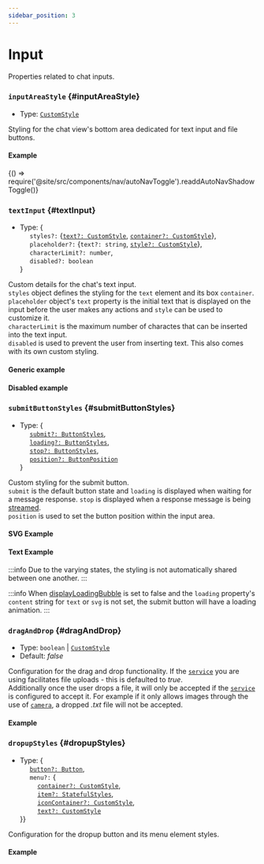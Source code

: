 ```yaml
---
sidebar_position: 3
---
```


# Input

Properties related to chat inputs.

### `inputAreaStyle` {#inputAreaStyle}

- Type: [`CustomStyle`](./sharedTypes/#CustomStyle)

Styling for the chat view's bottom area dedicated for text input and file buttons. <br />

#### Example


<BrowserOnly>{() => require('@site/src/components/nav/autoNavToggle').readdAutoNavShadowToggle()}</BrowserOnly>

<ComponentContainer>
  <AiAssistantBrowser inputAreaStyle={{backgroundColor: '#eaeaea'}} service={{custom: {demo: true}}}></AiAssistantBrowser>
</ComponentContainer>

<LineBreak></LineBreak>

### `textInput` {#textInput}

- Type: {<br />
  &nbsp;&nbsp;&nbsp;&nbsp; `styles?:` {[`text?: CustomStyle`](./sharedTypes/#CustomStyle), [`container?: CustomStyle`](./sharedTypes/#CustomStyle)}, <br />
  &nbsp;&nbsp;&nbsp;&nbsp; `placeholder?:` {`text?: string`, [`style?: CustomStyle`](./sharedTypes/#CustomStyle)}, <br />
  &nbsp;&nbsp;&nbsp;&nbsp; `characterLimit?: number`, <br />
  &nbsp;&nbsp;&nbsp;&nbsp; `disabled?: boolean` <br />
  }

Custom details for the chat's text input. <br />
`styles` object defines the styling for the `text` element and its box `container`. <br />
`placeholder` object's `text` property is the initial text that is displayed on the input before the user makes any actions and
`style` can be used to customize it. <br />
`characterLimit` is the maximum number of charactes that can be inserted into the text input. <br />
`disabled` is used to prevent the user from inserting text. This also comes with its own custom styling. <br />

#### Generic example

<ComponentContainer>
  <AiAssistantBrowser
    textInput={{
      styles: {text: {fontSize: '16px', color: 'black'}, container: {maxHeight: '50px', backgroundColor: '#dffeff'}},
      placeholder: {text: 'Insert text here...', style: {color: '#4f8bff'}},
      characterLimit: 10,
    }}
    service={{custom: {demo: true}}}
  ></AiAssistantBrowser>
</ComponentContainer>

<LineBreak></LineBreak>

#### Disabled example

<ComponentContainer>
  <AiAssistantBrowser
    textInput={{disabled: true, placeholder: {text: 'Text not allowed...'}}}
    service={{custom: {demo: true}}}
  ></AiAssistantBrowser>
</ComponentContainer>

<LineBreak></LineBreak>

### `submitButtonStyles` {#submitButtonStyles}

- Type: {<br />
  &nbsp;&nbsp;&nbsp;&nbsp; [`submit?: ButtonStyles`](./sharedTypes/#ButtonStyles), <br />
  &nbsp;&nbsp;&nbsp;&nbsp; [`loading?: ButtonStyles`](./sharedTypes/#ButtonStyles), <br />
  &nbsp;&nbsp;&nbsp;&nbsp; [`stop?: ButtonStyles`](./sharedTypes/#ButtonStyles), <br />
  &nbsp;&nbsp;&nbsp;&nbsp; [`position?: ButtonPosition`](./sharedTypes/#ButtonPosition) <br />
  }

Custom styling for the submit button. <br />
`submit` is the default button state and `loading` is displayed when waiting for a message response. `stop` is displayed
when a response message is being [streamed](HERE). <br />
`position` is used to set the button position within the input area.

#### SVG Example

<ComponentContainer>
  <AiAssistantBrowser
    submitButtonStyles={{
      submit: {
        container: {
          default: {
            backgroundColor: '#ddedff',
          },
          hover: {backgroundColor: '#c6e1ff'},
          click: {backgroundColor: '#acd3ff'},
        },
        svg: {
          styles: {
            default: {
              filter:
                'brightness(0) saturate(100%) invert(24%) sepia(81%) saturate(4503%) hue-rotate(242deg) brightness(102%) contrast(100%)',
            },
          },
        },
      },
      position: 'outside-right',
    }}
    service={{custom: {demo: true, stream: true}}}
  ></AiAssistantBrowser>
</ComponentContainer>

#### Text Example

<ComponentContainer>
  <AiAssistantBrowser
    textInput={{styles: {text: {paddingRight: '70px'}}}}
    submitButtonStyles={{
      submit: {
        container: {
          default: {backgroundColor: '#ddedff', width: '60px'},
          hover: {backgroundColor: '#c6e1ff'},
          click: {backgroundColor: '#acd3ff'},
        },
        text: {
          content: 'Submit',
          styles: {default: {color: '#6c6c6c'}, hover: {color: '#2c2c2c'}},
        },
      },
      loading: {
        text: {
          content: 'Loading',
        },
      },
      stop: {
        text: {
          content: 'Stop',
        },
      },
    }}
    service={{custom: {demo: true, stream: true}}}
  ></AiAssistantBrowser>
</ComponentContainer>

<LineBreak></LineBreak>

:::info
Due to the varying states, the styling is not automatically shared between one another.
:::

<LineBreak></LineBreak>

:::info
When [displayLoadingBubble](./messages/#displayLoadingBubble) is set to false and the `loading` property's `content` string for `text` or `svg` is not set,
the submit button will have a loading animation.
:::

<LineBreak></LineBreak>

### `dragAndDrop` {#dragAndDrop}

- Type: `boolean` | [`CustomStyle`](./sharedTypes/#CustomStyle)
- Default: _false_

Configuration for the drag and drop functionality. If the [`service`](HERE) you are using facilitates file uploads - this is defaulted to _true_. <br />
Additionally once the user drops a file, it will only be accepted if the [`service`](HERE) is configured to accept it. For example if it only
allows images through the use of [`camera`](HERE), a dropped _.txt_ file will not be accepted.

#### Example

<ComponentContainer>
  <AiAssistantBrowser
    introMessage={'Drag and drop a file to observe the effects.'}
    dragAndDrop={{backgroundColor: '#80ff704d', border: '5px dashed #52c360'}}
    service={{custom: {demo: true, mixedFiles: true}}}
  ></AiAssistantBrowser>
</ComponentContainer>

<LineBreak></LineBreak>

### `dropupStyles` {#dropupStyles}

- Type: {<br />
  &nbsp;&nbsp;&nbsp;&nbsp; [`button?: Button`](./sharedTypes/#Button), <br />
  &nbsp;&nbsp;&nbsp;&nbsp; `menu?:` { <br />
  &nbsp;&nbsp;&nbsp;&nbsp;&nbsp;&nbsp;&nbsp;&nbsp; [`container?: CustomStyle`](./sharedTypes/#CustomStyle), <br />
  &nbsp;&nbsp;&nbsp;&nbsp;&nbsp;&nbsp;&nbsp;&nbsp; [`item?: StatefulStyles`](./sharedTypes/#StatefulStyles), <br />
  &nbsp;&nbsp;&nbsp;&nbsp;&nbsp;&nbsp;&nbsp;&nbsp; [`iconContainer?: CustomStyle`](./sharedTypes/#CustomStyle), <br />
  &nbsp;&nbsp;&nbsp;&nbsp;&nbsp;&nbsp;&nbsp;&nbsp; [`text?: CustomStyle`](./sharedTypes/#CustomStyle) <br />
  }}

Configuration for the dropup button and its menu element styles. <br />

#### Example

<ComponentContainer>
  <AiAssistantBrowser
    introMessage={'Open the dropup by clicking the + button on bottom left of the input.'}
    dropupStyles={{
      button: {styles: {container: {default: {backgroundColor: '#f2f2f2'}}}},
      menu: {
        container: {
          boxShadow: '#e2e2e2 0px 1px 3px 2px',
        },
        item: {
          hover: {
            backgroundColor: '#e1f2ff',
          },
          click: {
            backgroundColor: '#cfeaff',
          },
        },
        iconContainer: {
          width: '1.8em',
        },
        text: {
          fontSize: '1.05em',
        },
      },
    }}
    service={{
      custom: {demo: true, audio: {button: {position: 'dropup-menu'}}, images: {button: {position: 'dropup-menu'}}},
    }}
  ></AiAssistantBrowser>
</ComponentContainer>

<LineBreak></LineBreak>
